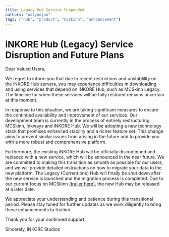 ---
title: Legacy Hub Service Suspended
authors: "notyoojun"
tags: ["hub", "product", "mcskinn", "announcement"]
---

# iNKORE Hub (Legacy) Service Disruption and Future Plans

Dear Valued Users,

We regret to inform you that due to recent restrictions and unstablility on the iNKORE Hub servers, you may experience difficulties in downloading and using services that depend on iNKORE Hub, such as MCSkinn Legacy. The timeline for when these services will be fully restored remains uncertain at this moment.

In response to this situation, we are taking significant measures to ensure the continued availability and improvement of our services. Our development team is currently in the process of entirely restructuring MCSkinn, Inkways and iNKORE Hub. We will be adopting a new technology stack that promises enhanced stability and a richer feature set. This change aims to prevent similar issues from arising in the future and to provide you with a more robust and comprehensive platform.

Furthermore, the existing iNKORE Hub will be officially discontinued and replaced with a new service, which will be announced in the near future. We are committed to making this transition as smooth as possible for our users, and we will provide detailed instructions on how to migrate your data to the new platform. The Legacy (Current one) Hub will finally be shut down after the new service is launched and the migration process is completed. Due to our current focus on MCSkinn [(trailer here)](%BASE_NAME%/2024/09/21/mcskinn-being-refactored), the new Hub may be released at a later date.

We appreciate your understanding and patience during this transitional period. Please stay tuned for further updates as we work diligently to bring these enhancements to fruition.

Thank you for your continued support.

Sincerely,
iNKORE Studios